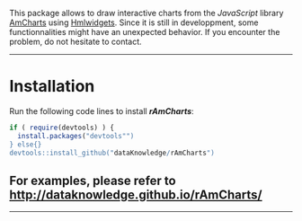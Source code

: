 This package allows to draw interactive charts from the *JavaScript* library [AmCharts][url_amcharts] using [Hmlwidgets][url_htmlwidgets].
Since it is still in developpment, some functionnalities might have an unexpected behavior. If you encounter the problem, do not hesitate to contact.

---

# Installation

Run the following code lines to install ***rAmCharts***:

```r
if ( require(devtools) ) {
  install.packages("devtools"")
} else{}
devtools::install_github("dataKnowledge/rAmCharts")
```

## For examples, please refer to <http://dataknowledge.github.io/rAmCharts/>

---

[url_amcharts]: http://www.amcharts.com
[url_htmlwidgets]: http://www.htmlwidgets.org
